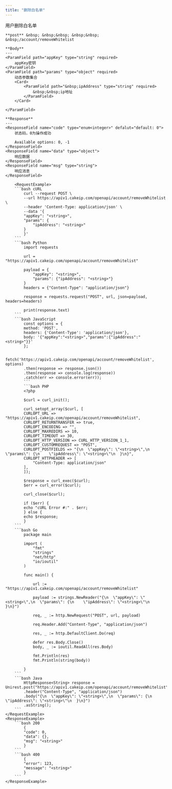 ```yaml
---
title: "删除白名单"
---
```


用户删除白名单

    **post** &nbsp; &nbsp;&nbsp; &nbsp;&nbsp; &nbsp;/account/removeWhitelist

    **Body**
    ---
    <ParamField path="appKey" type="string" required>
        appKey密钥
    </ParamField>
    <ParamField path="params" type="object" required>
        动态参数集合
        <Card>
            <ParamField path="&nbsp;ipAddress" type="string" required>
                &nbsp;&nbsp;ip地址
            </ParamField>
        </Card>
        
    </ParamField>

    **Response**
    ---
    <ResponseField name="code" type="enum<integer>" defalut="default: 0">
        状态码，0为操作成功

        Available options: 0, -1
    </ResponseField>
    <ResponseField name="data" type="object">
        响应数据
    </ResponseField>
    <ResponseField name="msg" type="string">
        响应消息
    </ResponseField>

        <RequestExample>
        ```bash cURL
            curl --request POST \
            --url https://apiv1.cakeip.com/openapi/account/removeWhitelist \
            --header 'Content-Type: application/json' \
            --data '{
            "appKey": "<string>",
            "params": {
                "ipAddress": "<string>"
            }
            }'
        ```
        ```bash Python
            import requests

            url = "https://apiv1.cakeip.com/openapi/account/removeWhitelist"

            payload = {
                "appKey": "<string>",
                "params": {"ipAddress": "<string>"}
            }
            headers = {"Content-Type": "application/json"}

            response = requests.request("POST", url, json=payload, headers=headers)

            print(response.text)
        ```
        ```bash JavaScript
            const options = {
            method: 'POST',
            headers: {'Content-Type': 'application/json'},
            body: '{"appKey":"<string>","params":{"ipAddress":"<string>"}}'
            };

            fetch('https://apiv1.cakeip.com/openapi/account/removeWhitelist', options)
            .then(response => response.json())
            .then(response => console.log(response))
            .catch(err => console.error(err));
            ```
            ```bash PHP
            <?php

            $curl = curl_init();

            curl_setopt_array($curl, [
            CURLOPT_URL => "https://apiv1.cakeip.com/openapi/account/removeWhitelist",
            CURLOPT_RETURNTRANSFER => true,
            CURLOPT_ENCODING => "",
            CURLOPT_MAXREDIRS => 10,
            CURLOPT_TIMEOUT => 30,
            CURLOPT_HTTP_VERSION => CURL_HTTP_VERSION_1_1,
            CURLOPT_CUSTOMREQUEST => "POST",
            CURLOPT_POSTFIELDS => "{\n  \"appKey\": \"<string>\",\n  \"params\": {\n    \"ipAddress\": \"<string>\"\n  }\n}",
            CURLOPT_HTTPHEADER => [
                "Content-Type: application/json"
            ],
            ]);

            $response = curl_exec($curl);
            $err = curl_error($curl);

            curl_close($curl);

            if ($err) {
            echo "cURL Error #:" . $err;
            } else {
            echo $response;
            }
        ```
        ```bash Go
            package main

            import (
                "fmt"
                "strings"
                "net/http"
                "io/ioutil"
            )

            func main() {

                url := "https://apiv1.cakeip.com/openapi/account/removeWhitelist"

                payload := strings.NewReader("{\n  \"appKey\": \"<string>\",\n  \"params\": {\n    \"ipAddress\": \"<string>\"\n  }\n}")

                req, _ := http.NewRequest("POST", url, payload)

                req.Header.Add("Content-Type", "application/json")

                res, _ := http.DefaultClient.Do(req)

                defer res.Body.Close()
                body, _ := ioutil.ReadAll(res.Body)

                fmt.Println(res)
                fmt.Println(string(body))

            }
        ```
        ```bash Java
            HttpResponse<String> response = Unirest.post("https://apiv1.cakeip.com/openapi/account/removeWhitelist")
            .header("Content-Type", "application/json")
            .body("{\n  \"appKey\": \"<string>\",\n  \"params\": {\n    \"ipAddress\": \"<string>\"\n  }\n}")
            .asString();
        ```
    </RequestExample>
    <ResponseExample>
        ```bash 200
            {
            "code": 0,
            "data": {},
            "msg": "<string>"
            }
        ```
        ```bash 400
            {
            "error": 123,
            "message": "<string>"
            }
        ```
    </ResponseExample>